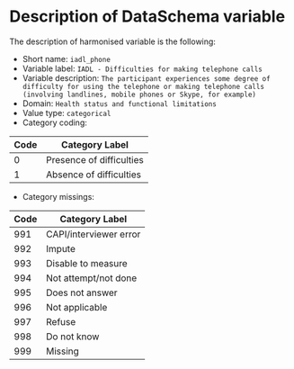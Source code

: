 # Description of DataSchema variable

The description of harmonised variable is the following:

* Short name: `iadl_phone`
* Variable label: `IADL - Difficulties for making telephone calls`
* Variable description: `The participant experiences some degree of difficulty for using the telephone or making telephone calls (involving landlines, mobile phones or Skype, for example)`
* Domain: `Health status and functional limitations`
* Value type: `categorical`
* Category coding:

**Code** | **Category Label**
-------- | ------------------
0        | Presence of difficulties
1        | Absence of difficulties

* Category missings: 

**Code** | **Category Label**
----| ------------------
991 | CAPI/interviewer error
992 | Impute
993 | Disable to measure
994 | Not attempt/not done
995 | Does not answer
996 | Not applicable
997 | Refuse
998 | Do not know
999 | Missing


